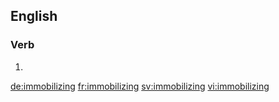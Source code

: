 ==English==

===Verb===
{{head|en}}

# {{present participle of|immobilize}}

[[de:immobilizing]]
[[fr:immobilizing]]
[[sv:immobilizing]]
[[vi:immobilizing]]
